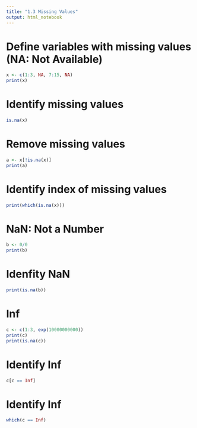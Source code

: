```yaml
---
title: "1.3 Missing Values"
output: html_notebook
---
```


# Define variables with missing values (NA: Not Available)
```r
x <- c(1:3, NA, 7:15, NA)
print(x)
```

# Identify missing values
```r
is.na(x)
```

# Remove missing values
```r
a <- x[!is.na(x)]
print(a)
```

# Identify index of missing values
```r
print(which(is.na(x)))
```

# NaN: Not a Number
```r
b <- 0/0
print(b)
```

# Idenfity NaN
```r
print(is.na(b))
```

# Inf 
```r
c <- c(1:3, exp(10000000000))
print(c)
print(is.na(c))
```

# Identify Inf
```r
c[c == Inf]
```

# Identify Inf
```r
which(c == Inf)
```

